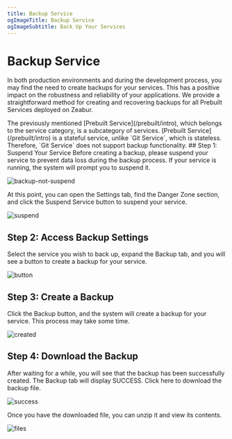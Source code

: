 ```yaml
---
title: Backup Service
ogImageTitle: Backup Service
ogImageSubtitle: Back Up Your Services
---
```


# Backup Service
In both production environments and during the development process, you may find the need to create backups for your services. This has a positive impact on the robustness and reliability of your applications.
We provide a straightforward method for creating and recovering backups for all Prebuilt Services deployed on Zeabur.

<Callout>
    The previously mentioned [Prebuilt Service](/prebuilt/intro), which belongs to the service category, is a subcategory of services. [Prebuilt Service](/prebuilt/intro) is a stateful service, unlike `Git Service`, which is stateless. Therefore, `Git Service` does not support backup functionality.
</Callout>
## Step 1: Suspend Your Service
Before creating a backup, please suspend your service to prevent data loss during the backup process. If your service is running, the system will prompt you to suspend it.

![backup-not-suspend](/deploy/backup/backup-not-suspend.png)

At this point, you can open the Settings tab, find the Danger Zone section, and click the Suspend Service button to suspend your service.

![suspend](/deploy/backup/backup-suspend-service.png)

## Step 2: Access Backup Settings
Select the service you wish to back up, expand the Backup tab, and you will see a button to create a backup for your service.

![button](/deploy/backup/backup-not-suspend.png)

## Step 3: Create a Backup
Click the Backup button, and the system will create a backup for your service. This process may take some time.

![created](/deploy/backup/backup-created.png)

## Step 4: Download the Backup
After waiting for a while, you will see that the backup has been successfully created. The Backup tab will display SUCCESS. Click here to download the backup file.

![success](/deploy/backup/backup-success.png)

Once you have the downloaded file, you can unzip it and view its contents.

![files](/deploy/backup/backup-files.png)